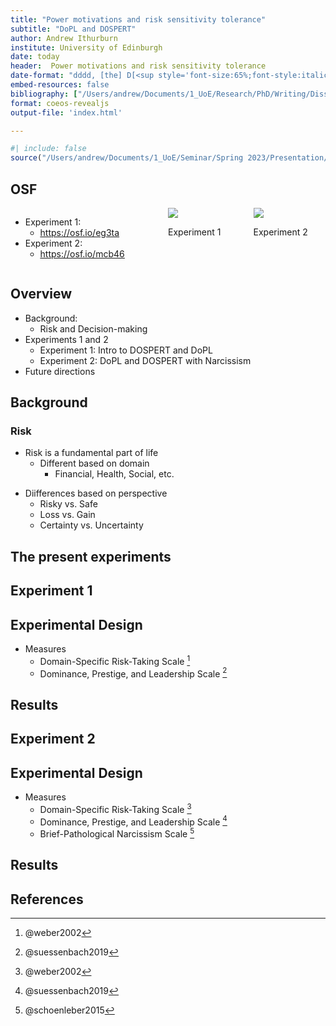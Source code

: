 ```yaml
---
title: "Power motivations and risk sensitivity tolerance"
subtitle: "DoPL and DOSPERT"
author: Andrew Ithurburn
institute: University of Edinburgh
date: today
header:  Power motivations and risk sensitivity tolerance
date-format: "dddd, [the] D[<sup style='font-size:65%;font-style:italic;'>th</sup>] [of] MMMM, YYYY"
embed-resources: false
bibliography: ["/Users/andrew/Documents/1_UoE/Research/PhD/Writing/Dissertation/References/references.bib"]
format: coeos-revealjs
output-file: 'index.html'

---
```


```r
#| include: false
source("/Users/andrew/Documents/1_UoE/Seminar/Spring 2023/Presentation/Presentation/_extensions/mcanouil/coeos/setup-ggplot2-coeos.R")

```


## OSF
:::: {.columns}

::: {.column width=50%}
- Experiment 1: 
   - <u> [https://osf.io/eg3ta](http://osf.io/eg3ta) </u>

- Experiment 2:
   - <u> [https://osf.io/mcb46](https://osf.io/mcb46) </u>
:::

::: {.column width=25%}
<a href = 'https://osf.io/eg3ta'>
<img src='./Images/OSF_1.jpeg'  border = '0' class = 'jpeg-image'>
</a>
<p class = 'caption'>Experiment 1</p>
:::

::: {.column width=25%}
<a href = 'https://osf.io/mcb46'>
<img src='./Images/OSF_1.jpeg' border = '0' class = 'jpeg-image'>
</a>
<p class = 'caption'> Experiment 2</p>
:::

::::
## Overview

- Background:
  - Risk and Decision-making
- Experiments 1 and 2
  - Experiment 1: Intro to DOSPERT and DoPL
  - Experiment 2: DoPL and DOSPERT with Narcissism
- Future directions

## Background

### Risk
::: {.incremental}
- Risk is a fundamental part of life
   - Different based on domain
      - Financial, Health, Social, etc.
:::
::: {.incremental}
   - Diifferences based on perspective
      - Risky vs. Safe
      - Loss vs. Gain
      - Certainty vs. Uncertainty
:::

## The present experiments


## Experiment 1

## Experimental Design

- Measures
   - Domain-Specific Risk-Taking Scale ^[@weber2002]
   - Dominance, Prestige, and Leadership Scale ^[@suessenbach2019]

## Results

## Experiment 2

## Experimental Design

- Measures
   - Domain-Specific Risk-Taking Scale ^[@weber2002]
   - Dominance, Prestige, and Leadership Scale ^[@suessenbach2019]
   - Brief-Pathological Narcissism Scale ^[@schoenleber2015]


## Results


## References 

::: {#refs}
:::
